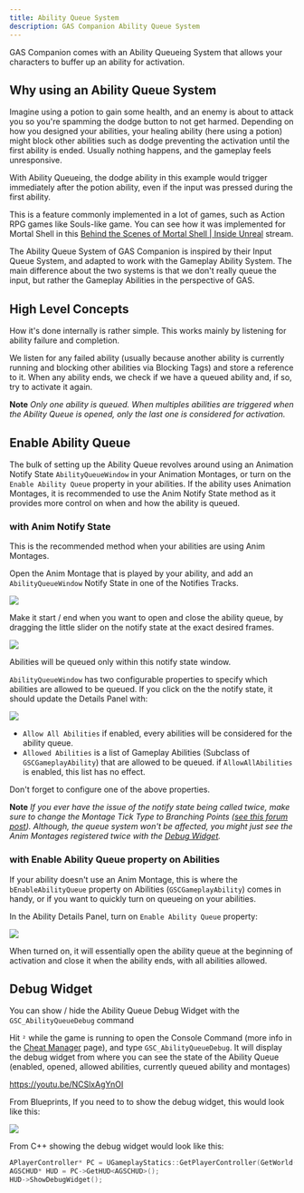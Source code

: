 ```yaml
---
title: Ability Queue System
description: GAS Companion Ability Queue System
---
```


GAS Companion comes with an Ability Queueing System that allows your characters to buffer up an ability for activation.

## Why using an Ability Queue System

Imagine using a potion to gain some health, and an enemy is about to attack you so you're spamming the dodge button to not get harmed. Depending on how you designed your abilities, your healing ability (here using a potion) might block other abilities such as dodge preventing the activation until the first ability is ended. Usually nothing happens, and the gameplay feels unresponsive.

With Ability Queueing, the dodge ability in this example would trigger immediately after the potion ability, even if the input was pressed during the first ability.

This is a feature commonly implemented in a lot of games, such as Action RPG games like Souls-like game. You can see how it was implemented for Mortal Shell in this [Behind the Scenes of Mortal Shell | Inside Unreal](https://www.youtube.com/watch?v=8yLq7jlVCAY&t=6090s&ab_channel=UnrealEngine) stream.

The Ability Queue System of GAS Companion is inspired by their Input Queue System, and adapted to work with the Gameplay Ability System. The main difference about the two systems is that we don't really queue the input, but rather the Gameplay Abilities in the perspective of GAS.

## High Level Concepts

How it's done internally is rather simple. This works mainly by listening for ability failure and completion.

We listen for any failed ability (usually because another ability is currently running and blocking other abilities via Blocking Tags) and store a reference to it. When any ability ends, we check if we have a queued ability and, if so, try to activate it again.

**Note** *Only one ability is queued. When multiples abilities are triggered when the Ability Queue is opened, only the last one is considered for activation.*

## Enable Ability Queue

The bulk of setting up the Ability Queue revolves around using an Animation Notify State `AbilityQueueWindow` in your Animation Montages, or turn on the `Enable Ability Queue` property in your abilities. If the ability uses Animation Montages, it is recommended to use the Anim Notify State method as it provides more control on when and how the ability is queued.

### with Anim Notify State

This is the recommended method when your abilities are using Anim Montages.

Open the Anim Montage that is played by your ability, and add an `AbilityQueueWindow` Notify State in one of the Notifies Tracks.

![](add-ability-queue-window.png)

Make it start / end when you want to open and close the ability queue, by dragging the little slider on the notify state at the exact desired frames.

![](anim-montage-with-ability-queue-window.png)

Abilities will be queued only within this notify state window.

`AbilityQueueWindow` has two configurable properties to specify which abilities are allowed to be queued. If you click on the the notify state, it should update the Details Panel with:

![](details-panel.png)

- `Allow All Abilities` if enabled, every abilities will be considered for the ability queue.
- `Allowed Abilities` is a list of Gameplay Abilities (Subclass of `GSCGameplayAbility`) that are allowed to be queued. if `AllowAllAbilities` is enabled, this list has no effect.

Don't forget to configure one of the above properties.

**Note** *If you ever have the issue of the notify state being called twice, make sure to change the Montage Tick Type to Branching Points ([see this forum post](https://forums.unrealengine.com/t/queued-anim-notify-state-triggers-twice-bug-or-am-i-misunderstanding-it/142233)). Although, the queue system won't be affected, you might just see the Anim Montages registered twice with the [Debug Widget](#debug-widget).*

### with Enable Ability Queue property on Abilities

If your ability doesn't use an Anim Montage, this is where the `bEnableAbilityQueue` property on Abilities (`GSCGameplayAbility`) comes in handy, or if you want to quickly turn on queueing on your abilities.

In the Ability Details Panel, turn on `Enable Ability Queue` property:

![](enable-ability-queue-prop.png)

When turned on, it will essentially open the ability queue at the beginning of activation and close it when the ability ends, with all abilities allowed.

## Debug Widget

You can show / hide the Ability Queue Debug Widget with the `GSC_AbilityQueueDebug` command

Hit `²` while the game is running to open the Console Command (more info in the [Cheat Manager](/cheat-manager) page), and type `GSC_AbilityQueueDebug`. It will display the debug widget from where you can see the state of the Ability Queue (enabled, opened, allowed abilities, currently queued ability and montages)

https://youtu.be/NCSlxAgYnOI


From Blueprints, If you need to to show the debug widget, this would look like this:

![](show-debug-widget-from-bp.png)

From C++ showing the debug widget would look like this:

```cpp
APlayerController* PC = UGameplayStatics::GetPlayerController(GetWorld(), 0);
AGSCHUD* HUD = PC->GetHUD<AGSCHUD>();
HUD->ShowDebugWidget();
```
